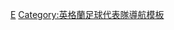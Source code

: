 {{国家队
 | name      = 2009年歐洲U21足球錦標賽英格蘭U21參賽名單
 | bg        = white
 | fg        = navy
 | country   = 英格兰
 | flag      = England
 | comp link = 2009年歐洲U-21足球錦標賽
 | comp      = 2009年-{zh-hans:欧洲U-21足球锦标赛;zh-hk:U21歐洲國家盃;zh-tw:歐洲U-21足球錦標賽;}-
 | p1        = [[乔·哈特|-{zh-hans:乔·哈特;zh-hk:赫特;zh-tw:哈特;}-]]
 | p2        = [[马丁·克拉尼|-{zh-hans:马丁·克拉尼;zh-hk:馬田·卡尼;zh-tw:馬丁·克拉尼;}-]]
 | p3        = [[安德魯·泰勒|-{zh-hans:安德鲁·泰勒;zh-hk:安德魯·泰萊;zh-tw:安德魯·泰勒;}-]]
 | p4        = [[李·卡特摩尔|-{zh-hans:卡特摩尔;zh-hk:卡達莫;zh-tw:卡特摩爾;}-]]
 | p5        = [[李察·史迪雅文|-{zh-hans:斯蒂尔曼;zh-hk:史迪雅文;zh-tw:斯蒂爾曼;}-]]
 | p6        = [[內姆·奧奴夏|-{zh-hans:奥诺哈;zh-hk:奧奴夏;zh-tw:奧諾哈;}-]]
 | p7        = [[詹姆斯·米尔纳|-{zh-hans:詹姆斯·米尔纳;zh-hk:占士·米拿;zh-tw:詹姆斯·米爾納;}-]]
 | p8        = [[格力·加特拿|-{zh-hans:克莱格·加德纳;zh-hk:格力·加特拿;zh-tw:克萊格·加德納;}-]]
 | p9        = [[加布里埃尔·阿邦拉霍|-{zh-hans:阿邦拉霍;zh-hk:艾邦拉荷;zh-tw:阿邦拉霍;}-]]
 | p10       = [[马克·诺布尔|-{zh-hans:马克·诺布尔;zh-hk:馬克·盧保;zh-tw:馬克·諾布爾;}-]]
 | p11       = [[阿當·莊臣 (足球員)|-{zh-hans:亚当·约翰逊;zh-hk:阿當·莊臣;zh-tw:亞當·強森;}-]]
 | p12       = [[法布莱斯·姆安巴|-{zh-hans:姆安巴;zh-hk:梅安巴;zh-tw:姆安巴;}-]]
 | p13       = [[乔·刘易斯|-{zh-hans:刘易斯; zh-hk:李維士;}-]]
 | p14       = [[西奥·沃尔科特|-{zh-hans:沃尔科特;zh-hk:禾確特;zh-tw:沃爾科特;}-]]
 | p15       = [[杰克·罗德威尔|-{zh-hans:罗德威尔; zh-hk:魯迪維爾;}-]]
 | p16       = [[詹姆斯·汤姆金斯 (足球运动员)|-{zh-hans:汤姆金斯;zh-hk:湯堅斯;zh-tw:湯姆金斯;}-]]
 | p17       = [[米卡·李察士|-{zh-hans:米卡·理查兹;zh-hk:米卡·李察士;zh-tw:米卡·理查茲;}-]]
 | p18       = [[迈克尔·曼希恩尼|-{zh-hans:曼希恩尼;zh-hk:文斯恩尼;zh-tw:曼希恩尼;}-]]
 | p19       = [[基蘭·基比斯|-{zh-hans:吉布斯;zh-hk:基比斯;zh-tw:吉布斯;}-]]
 | p20       = [[安德鲁·德赖弗|-{zh-hans:德赖弗;zh-hk:戴華亞;zh-tw:德賴弗;}-]]
 | p21       = [[弗雷泽·坎贝尔|-{zh-hans:弗雷泽·坎贝尔;zh-hk:費沙·金寶;zh-tw:弗雷澤·坎貝爾;}-]]
 | p22       = [[史葛·路治|-{zh-hans:洛奇;zh-hk:史葛·路治;zh-tw:洛奇;}-]]
 | p23       = [[丹尼·路斯|-{zh-hans:丹尼·罗斯;zh-hk:丹尼·路斯;zh-tw:丹尼·羅斯;}-]]
 | coach     = [[斯图尔特·皮尔斯|-{zh-hans:皮尔斯;zh-hk:皮雅斯;zh-tw:皮爾斯;}-]]
}}<noinclude>
[[Category:2009年歐洲U21足球錦標賽參賽名單模板|E]]
[[Category:英格蘭足球代表隊導航模板]]

</noinclude>